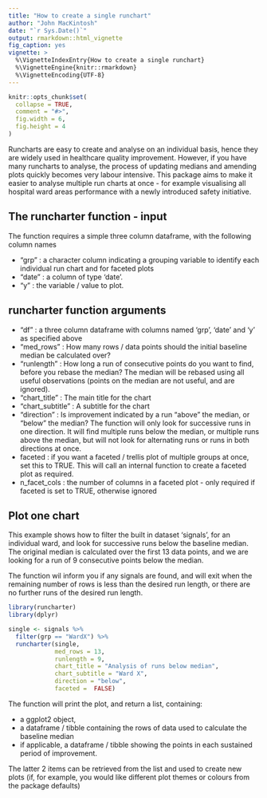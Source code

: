 ```yaml
---
title: "How to create a single runchart"
author: "John MacKintosh"
date: "`r Sys.Date()`"
output: rmarkdown::html_vignette 
fig_caption: yes
vignette: >
  %\VignetteIndexEntry{How to create a single runchart}
  %\VignetteEngine{knitr::rmarkdown}
  %\VignetteEncoding{UTF-8}
---
```


```r
knitr::opts_chunk$set(
  collapse = TRUE,
  comment = "#>",
  fig.width = 6,
  fig.height = 4
)
```

Runcharts are easy to create and analyse on an individual basis, hence they are widely used in healthcare quality improvement. However, if you have many runcharts to analyse, the process of updating medians and amending plots quickly becomes very labour intensive. This package aims to make it easier to analyse multiple run charts at once - for example visualising all hospital ward areas performance with a newly introduced safety initiative. 



## The runcharter function - input

The function requires a simple three column dataframe, with the following column names

- "grp" : a character column indicating a grouping variable to identify each individual run chart and for faceted plots
- "date" : a column of type 'date'. 
- "y" :  the variable / value to plot. 

## runcharter function arguments

- "df" : a three column dataframe with columns named 'grp', 'date' and 'y' as specified above
- "med_rows" :  How many rows / data points should the initial baseline median be calculated over? 
- "runlength" : How long a run of consecutive points do you want to find, before you rebase the median? 
The median will be rebased using all useful observations (points on the median are not useful, and are ignored). 
- "chart_title" : The main title for the chart
- "chart_subtitle" : A subtitle for the chart
- "direction" : Is improvement indicated by a run "above" the median, or "below" the median? The function will only look for successive runs in one direction. It will find multiple runs below the median, or multiple runs above the median, but will not look for alternating runs or runs in both directions at once.
- faceted : if you want a faceted / trellis plot of multiple groups at once, set this to TRUE. This will call an internal function to create a faceted plot as required.
- n_facet_cols : the number of columns in a faceted plot -  only required if faceted is set to TRUE, otherwise ignored



## Plot one chart

This example shows how to filter the built in dataset 'signals', for an individual ward, and look for successive runs below the baseline median. The original median is calculated over the first 13 data points, and we are looking for a run of 9 consecutive points below the median.

The function wil inform you if any signals are found, and will exit when the remaining number of rows is less than the desired run length, or  there are no further runs of the desired run length. 

```r
library(runcharter)
library(dplyr)

single <- signals %>%
  filter(grp == "WardX") %>% 
  runcharter(single,
             med_rows = 13,
             runlength = 9,
             chart_title = "Analysis of runs below median",
             chart_subtitle = "Ward X",
             direction = "below",
             faceted =  FALSE)

```

The function will print the plot, and return a list, containing:

- a ggplot2 object,  
- a dataframe / tibble containing the rows of data used to calculate the baseline median
- if applicable, a  dataframe / tibble  showing the points in each sustained period of improvement.

The latter 2 items can be retrieved from the list and used to create new plots (if, for example, you would like different plot themes or colours from the package defaults)
